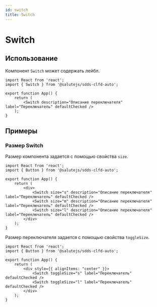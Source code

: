 ```yaml
---
id: switch
title: Switch
---
```



# Switch
<Description name="Switch" />
<PropsTable name="Switch" include={['defaultChecked']} />

## Использование
Компонент `Switch` может содержать лейбл.

```tsx live
import React from 'react';
import { Switch } from '@salutejs/sdds-clfd-auto';

export function App() {
    return (
        <Switch description="Описание переключателя" label="Переключатель" defaultChecked />
    );
}
```

## Примеры

### Размер Switch
Размер компонента задается с помощью свойства `size`.

```tsx live
import React from 'react';
import { Button } from '@salutejs/sdds-clfd-auto';

export function App() {
    return (
        <div>
            <Switch size="s" description="Описание переключателя" label="Переключатель" defaultChecked />
            <Switch size="m" description="Описание переключателя" label="Переключатель" defaultChecked />
            <Switch size="l" description="Описание переключателя" label="Переключатель" defaultChecked />
        </div>
    );
}
```

Размер переключателя задается с помощью свойства `toggleSize`.

```tsx live
import React from 'react';
import { Button } from '@salutejs/sdds-clfd-auto';

export function App() {
    return (
        <div style={{ alignItems: "center" }}>
            <Switch toggleSize="s" label="Переключатель" defaultChecked />
            <Switch toggleSize="l" label="Переключатель" defaultChecked />
        </div>
    );
}
```
